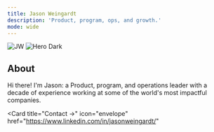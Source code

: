 ```yaml
---
title: Jason Weingardt
description: 'Product, program, ops, and growth.'
mode: wide
---
```


<img
  className="block dark:hidden"
  noZoom src="/images/jw-svg.svg"
  alt="JW"
/>
<img
  className="hidden dark:block"
  noZoom src="/images/jw-svg.svg"
  alt="Hero Dark"
/>

## About

Hi there! I'm Jason: a Product, program, and operations leader with a decade of experience working at some of the world's most impactful companies. 

<CardGroup cols={4}>
  <Card
    title="My Work →"
    icon="file-user"
    href="/my-work.mdx"
  >
  </Card>
  <Card
    title="Resume →"
    icon="briefcase"
    href="https://mintlify.com/docs/development"
  >
  </Card>

<Card
    title="Contact →"
    icon="envelope"
    href="https://www.linkedin.com/in/jasonweingardt/"
  >
  </Card>
  <Card
    title="Chat →"
    icon="calendar"
    href="https://fantastical.app/jasonw/chat"
  >
  </Card>
  </CardGroup>
